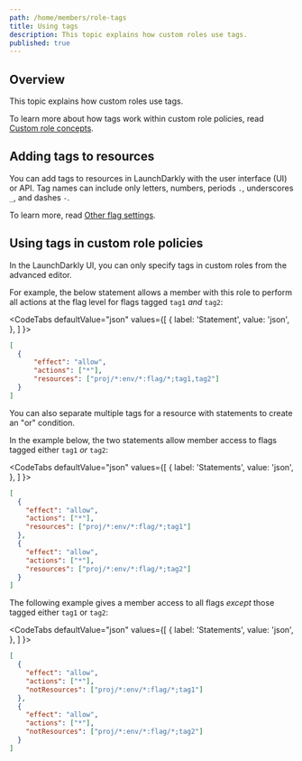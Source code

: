 ```yaml
---
path: /home/members/role-tags
title: Using tags
description: This topic explains how custom roles use tags.
published: true
---
```


## Overview

This topic explains how custom roles use tags.

To learn more about how tags work within custom role policies, read [Custom role concepts](/home/members/role-concepts).

## Adding tags to resources

You can add tags to resources in LaunchDarkly with the user interface (UI) or API. Tag names can include only letters, numbers, periods `.`, underscores `_`, and dashes `-`.

To learn more, read [Other flag settings](/home/flags/settings).

## Using tags in custom role policies

In the LaunchDarkly UI, you can only specify tags in custom roles from the advanced editor.

For example, the below statement allows a member with this role to perform all actions at the flag level for flags tagged `tag1` *and* `tag2`:

<CodeTabs
  defaultValue="json"
  values={[
    { label: 'Statement', value: 'json', },
  ]
}>

<CodeTabItem value="json">

```json
[
  {
      "effect": "allow",
      "actions": ["*"],
      "resources": ["proj/*:env/*:flag/*;tag1,tag2"]
  }
]
```
</CodeTabItem>
</CodeTabs>

You can also separate multiple tags for a resource with statements to create an "or" condition.

In the example below, the two statements allow member access to flags tagged either `tag1` *or* `tag2`:


<CodeTabs
  defaultValue="json"
  values={[
    { label: 'Statements', value: 'json', },
  ]
}>

<CodeTabItem value="json">

```json
[
  {
    "effect": "allow",
    "actions": ["*"],
    "resources": ["proj/*:env/*:flag/*;tag1"]    
  },
  {
    "effect": "allow",
    "actions": ["*"],
    "resources": ["proj/*:env/*:flag/*;tag2"]  
  }
]
```

</CodeTabItem>
</CodeTabs>

The following example gives a member access to all flags *except* those tagged either `tag1` or `tag2`:

<CodeTabs
  defaultValue="json"
  values={[
    { label: 'Statements', value: 'json', },
  ]
}>

<CodeTabItem value="json">

```json
[
  {
    "effect": "allow",
    "actions": ["*"],
    "notResources": ["proj/*:env/*:flag/*;tag1"]    
  },
  {
    "effect": "allow",
    "actions": ["*"],
    "notResources": ["proj/*:env/*:flag/*;tag2"]
  }
]
```

</CodeTabItem>
</CodeTabs>